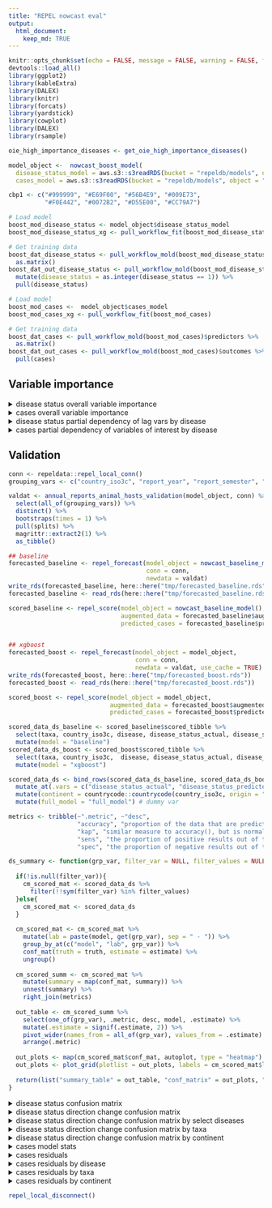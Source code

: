 ```yaml
---
title: "REPEL nowcast eval"
output: 
  html_document:
    keep_md: TRUE
---
```


```r
knitr::opts_chunk$set(echo = FALSE, message = FALSE, warning = FALSE, fig.width = 13, fig.height = 10)
devtools::load_all()
library(ggplot2)
library(kableExtra)
library(DALEX)
library(knitr)
library(forcats)
library(yardstick)
library(cowplot)
library(DALEX)
library(rsample)

oie_high_importance_diseases <- get_oie_high_importance_diseases()

model_object <-  nowcast_boost_model(
  disease_status_model = aws.s3::s3readRDS(bucket = "repeldb/models", object = "boost_mod_disease_status.rds"),
  cases_model = aws.s3::s3readRDS(bucket = "repeldb/models", object = "boost_mod_cases.rds"))

cbp1 <- c("#999999", "#E69F00", "#56B4E9", "#009E73",
          "#F0E442", "#0072B2", "#D55E00", "#CC79A7")

# Load model
boost_mod_disease_status <- model_object$disease_status_model
boost_mod_disease_status_xg <- pull_workflow_fit(boost_mod_disease_status)

# Get training data
boost_dat_disease_status <- pull_workflow_mold(boost_mod_disease_status)$predictors %>% 
  as.matrix()
boost_dat_out_disease_status <- pull_workflow_mold(boost_mod_disease_status)$outcomes %>% 
  mutate(disease_status = as.integer(disease_status == 1)) %>% 
  pull(disease_status)

# Load model
boost_mod_cases <-  model_object$cases_model
boost_mod_cases_xg <- pull_workflow_fit(boost_mod_cases)

# Get training data
boost_dat_cases <- pull_workflow_mold(boost_mod_cases)$predictors %>%
  as.matrix()
boost_dat_out_cases <- pull_workflow_mold(boost_mod_cases)$outcomes %>%
  pull(cases)
```

## Variable importance
<details>
<summary>disease status overall variable importance</summary>
```r

# Variable importance
importance_disease_status <- vip::vip(boost_mod_disease_status_xg, num_features = 12)
importance_disease_status$data <- 
  importance_disease_status$data %>% 
  mutate(Variable = str_replace(Variable, "lag1", "(6 months)")) %>% 
  mutate(Variable = str_replace(Variable, "lag2", "(12 months)")) %>% 
  mutate(Variable = str_replace(Variable, "lag3", "(18 months)")) %>% 
  mutate(Variable = str_replace_all(Variable, "_", " ")) %>% 
  mutate(Variable = recode(Variable, 
                           "ever in country given taxa" = "disease ever in country (within given taxa)",
                           "ever in country any taxa" = "disease ever in country (within any taxa)",
                           "cases lag sum border countries" = "cases in border countries (prev. 18 months)",
                           "cases (6 months) missing" = "missing value: cases (6 months)",
                           "cases (18 months) missing" = "missing value: cases (18 months)",
                           "log gdp per capita" = "GDP per capita"
                           
  ))

importance_disease_status + 
  ggthemes::theme_fivethirtyeight(base_size = 22) +
  theme(axis.title = element_text(size = 14)) 

```
</details>


<details>
<summary>cases overall variable importance</summary>
```r

# Variable importance
importance_cases <- vip::vip(boost_mod_cases_xg, num_features = 12)
importance_cases$data <- 
  importance_cases$data %>% 
  mutate(Variable = str_replace(Variable, "lag1", "(6 months)")) %>% 
  mutate(Variable = str_replace(Variable, "lag2", "(12 months)")) %>% 
  mutate(Variable = str_replace(Variable, "lag3", "(18 months)")) %>% 
  mutate(Variable = str_replace(Variable, "log_", "")) %>% 
  mutate(Variable = str_replace_all(Variable, "_", " ")) %>% 
  mutate(Variable = recode(Variable, 
                           "cases lag sum border countries" = "cases in border countries (prev. 18 months)",
                           "gdp per capita" = "GDP per capita",
                           "veterinarians per taxa" = "veterinarians per taxa",
                           "taxa birds" = "taxa: birds",
                           "disease mycoplasma infection" = "disease: mycoplasma infection",
                           "country iso3c IRN" = "country: Iran"
  ))

importance_cases + 
  ggthemes::theme_fivethirtyeight(base_size = 22) +
  theme(axis.title = element_text(size = 14)) 

```
</details>

<details>
<summary>disease status partial dependency of lag vars by disease</summary>
```r

lag_vars <- c("disease_status_lag1", "disease_status_lag2", "disease_status_lag3")

ds_pd_by_disease <-  map_dfr(oie_high_importance_diseases, function(disease){
  
  col <- paste("disease", disease, sep = "_")
  if(col %in% colnames(boost_dat_disease_status)){
    which_disease <- which(boost_dat_disease_status[,col] == 1)
    
    if(length(which_disease)){
      explainer_disease_status_sub <- DALEX::explain(
        model = boost_mod_disease_status_xg,
        data = boost_dat_disease_status[which_disease,],
        y = boost_dat_out_disease_status[which_disease],
        predict_function = predict_raw,
        label = "disease status",
        verbose = FALSE
      )
      
      map_dfr(lag_vars, function(var){
        var_resp <- model_profile(explainer_disease_status_sub, 
                                  variable =  var , 
                                  type = "partial", 
                                  variable_type = "categorical")
        var_resp$agr_profiles %>% as_tibble() %>% mutate(disease = disease)
      })
    }
  }
})

ds_pd_by_disease_dat <- ds_pd_by_disease %>% 
  janitor::clean_names() %>% 
  select(-label, -ids) 

# unique(ds_pd_by_disease_dat$x) # some cases were model_profile was averaged?

ds_pd_by_disease_dat  <- ds_pd_by_disease_dat %>% 
  mutate(x = round(as.numeric(as.character(x)))) %>% 
  distinct()

# nrow(ds_pd_by_disease_dat) == ds_pd_by_disease_dat %>% distinct(vname, x, disease) %>% nrow()

ds_pd_by_disease_dat  <- ds_pd_by_disease_dat %>% 
  mutate(x = recode(x, `1` = "disease_present", `0` = "disease_absent")) %>% 
  pivot_wider(names_from = x, values_from = yhat) %>% 
  drop_na() %>% 
  mutate(diff = disease_present - disease_absent) %>% 
  mutate(vname = recode(vname, "disease_status_lag1" = "6 months",
                        "disease_status_lag2" = "12 months",
                        "disease_status_lag3" = "18 months")) %>% 
  mutate(vname = factor(vname, levels = c("18 months", "12 months", "6 months"))) %>% 
  mutate(disease = str_replace_all(disease, "_", " ")) %>% 
  group_by(disease) %>% 
  mutate(diff_sum = sum(diff)) %>% 
  ungroup() %>% 
  mutate(disease = fct_reorder(disease, diff_sum))

ggplot(ds_pd_by_disease_dat, aes(x = disease, y = diff, fill = vname)) +
  geom_bar(stat = "identity") +
  scale_y_continuous(expand=c(0,0)) +
  scale_fill_manual(values = cbp1[1:3], guide = guide_legend(reverse = TRUE)) +
  coord_flip() +
  ggthemes::theme_fivethirtyeight(base_size = 22) +
  theme(legend.position = "top", axis.title = element_text(size = 14)) +
  labs(y = "Percent", x = "", fill = "") 

```
</details>

<details>
<summary>cases partial dependency of variables of interest by disease</summary>
```r
interesting_vars <- c("log_veterinarians_per_taxa", "log_gdp_per_capita", "cases_lag_sum_border_countries")

cs_pd_by_disease <-  map_dfr(oie_high_importance_diseases, function(disease){
  
  col <- paste("disease", disease, sep = "_")
  if(col %in% colnames(boost_dat_cases)){
    which_disease <- which(boost_dat_cases[,col] == 1)
    
    if(length(which_disease)){
      explainer_cases_sub <- DALEX::explain(
        model = boost_mod_cases_xg,
        data = boost_dat_cases[which_disease,],
        y = boost_dat_out_cases[which_disease],
        predict_function = predict_raw,
        label = "cases",
        verbose = FALSE
      )
      
      map_dfr(interesting_vars, function(var){
        var_resp <- model_profile(explainer_cases_sub, variable =  var , type = "partial", variable_type = "numerical")
        var_resp$agr_profiles %>% as_tibble() %>% mutate(disease = disease)
      })
    }
  }
})

cs_pd_by_disease_dat <- cs_pd_by_disease %>% 
  janitor::clean_names() %>% 
  select(-label, -ids, -x) %>% 
  distinct() %>% 
  group_by(vname, disease) %>% 
  summarize(diff =  (max(yhat) - min(yhat)) / min(yhat)) %>% 
  ungroup() %>% 
  mutate(vname = recode(vname, "log_veterinarians_per_taxa" = "Veterinarians per taxa",
                        "log_gdp_per_capita" = "GDP per capita",
                        "cases_lag_sum_border_countries" = "Cases in border countries\n(prev. 18 months)"
  )) %>% 
  mutate(vname = factor(vname)) %>% 
  mutate(disease = str_replace_all(disease, "_", " ")) %>% 
  group_by(disease) %>% 
  mutate(diff_sum = sum(diff)) %>% 
  ungroup() %>% 
  mutate(disease = fct_reorder(disease, diff_sum))

ggplot(cs_pd_by_disease_dat, aes(x = disease, y = diff, fill = vname)) +
  geom_bar(stat = "identity") +
  scale_y_continuous(expand=c(0,0)) +
  scale_fill_manual(values = cbp1[c(4, 6, 7)], guide = guide_legend(reverse = TRUE)) +
  coord_flip() +
  ggthemes::theme_fivethirtyeight(base_size = 22) +
  theme(legend.position = "top", axis.title = element_text(size = 14)) +
  labs(y = "Percent (relative)", x =  "", fill = "") 
```
</details>

## Validation

```r
conn <- repeldata::repel_local_conn()
grouping_vars <- c("country_iso3c", "report_year", "report_semester", "disease", "disease_population", "taxa")

valdat <- annual_reports_animal_hosts_validation(model_object, conn) %>%
  select(all_of(grouping_vars)) %>%
  distinct() %>% 
  bootstraps(times = 1) %>% 
  pull(splits) %>% 
  magrittr::extract2(1) %>% 
  as_tibble()
```

```r

## baseline
forecasted_baseline <- repel_forecast(model_object = nowcast_baseline_model(),
                                      conn = conn,
                                      newdata = valdat)
write_rds(forecasted_baseline, here::here("tmp/forecasted_baseline.rds"))
forecasted_baseline <- read_rds(here::here("tmp/forecasted_baseline.rds"))

scored_baseline <- repel_score(model_object = nowcast_baseline_model(),
                               augmented_data = forecasted_baseline$augmented_data,
                               predicted_cases = forecasted_baseline$predicted_cases)


## xgboost
forecasted_boost <- repel_forecast(model_object = model_object,
                                   conn = conn,
                                   newdata = valdat, use_cache = TRUE)
write_rds(forecasted_boost, here::here("tmp/forecasted_boost.rds"))
forecasted_boost <- read_rds(here::here("tmp/forecasted_boost.rds"))

scored_boost <- repel_score(model_object = model_object,
                            augmented_data = forecasted_boost$augmented_data,
                            predicted_cases = forecasted_boost$predicted_cases)

```


```r
scored_data_ds_baseline <- scored_baseline$scored_tibble %>%
  select(taxa, country_iso3c, disease, disease_status_actual, disease_status_predicted, disease_status_dirchange_actual, disease_status_dirchange_predicted) %>%
  mutate(model = "baseline")
scored_data_ds_boost <- scored_boost$scored_tibble %>%
  select(taxa, country_iso3c,  disease, disease_status_actual, disease_status_predicted, disease_status_dirchange_actual, disease_status_dirchange_predicted) %>%
  mutate(model = "xgboost")

scored_data_ds <- bind_rows(scored_data_ds_baseline, scored_data_ds_boost) %>%
  mutate_at(.vars = c("disease_status_actual", "disease_status_predicted", "disease_status_dirchange_actual", "disease_status_dirchange_predicted"), as.factor) %>%
  mutate(continent = countrycode::countrycode(country_iso3c, origin = "iso3c", destination = "continent")) %>%
  mutate(full_model = "full_model") # dummy var

metrics <- tribble(~".metric", ~"desc",
                   "accuracy", "proportion of the data that are predicted correctly",
                   "kap", "similar measure to accuracy(), but is normalized by the accuracy that would be expected by chance alone and is very useful when one or more classes have large frequency distributions.",
                   "sens", "the proportion of positive results out of the number of samples which were actually positive.",
                   "spec", "the proportion of negative results out of the number of samples which were actually negative")

ds_summary <- function(grp_var, filter_var = NULL, filter_values = NULL, truth, estimate){
  
  if(!is.null(filter_var)){
    cm_scored_mat <- scored_data_ds %>%
      filter(!!sym(filter_var) %in% filter_values)
  }else{
    cm_scored_mat <- scored_data_ds
  }
  
  cm_scored_mat <- cm_scored_mat %>%
    mutate(lab = paste(model, get(grp_var), sep = " - ")) %>%
    group_by_at(c("model", "lab", grp_var)) %>%
    conf_mat(truth = truth, estimate = estimate) %>%
    ungroup()
  
  cm_scored_summ <- cm_scored_mat %>%
    mutate(summary = map(conf_mat, summary)) %>%
    unnest(summary) %>%
    right_join(metrics)
  
  out_table <- cm_scored_summ %>%
    select(one_of(grp_var), .metric, desc, model, .estimate) %>%
    mutate(.estimate = signif(.estimate, 2)) %>%
    pivot_wider(names_from = all_of(grp_var), values_from = .estimate) %>%
    arrange(.metric)
  
  out_plots <- map(cm_scored_mat$conf_mat, autoplot, type = "heatmap")
  out_plots <- plot_grid(plotlist = out_plots, labels = cm_scored_mat$lab, label_size = 8)
  
  return(list("summary_table" = out_table, "conf_matrix" = out_plots, "raw" = cm_scored_mat))
}
```

<details>
<summary>disease status confusion matrix</summary>
```r
out_full_model <- ds_summary("full_model", truth = "disease_status_actual", estimate = "disease_status_predicted")
out_full_model[[1]]  %>% 
  filter(! .metric %in% c("sens", "spec")) %>% 
  kbl() %>% 
  collapse_rows(columns = 1:2, valign = "middle") %>% 
  kable_styling() 
```
</details>

<details>
<summary>disease status direction change confusion matrix</summary>
```r
out_full_model_dc <- ds_summary("full_model", truth = "disease_status_dirchange_actual", estimate = "disease_status_dirchange_predicted")
out_full_model_dc[[1]]  %>% 
  filter(! .metric %in% c("sens", "spec")) %>% 
  kbl() %>% 
  collapse_rows(columns = 1:2, valign = "middle") %>% 
  kable_styling() 
```
Note there are baseline cases where disease status is positive but cases are NA, which are imputed in the model as 0. 
</details>


<details>
<summary>disease status direction change confusion matrix by select diseases</summary>
```r

ds_summary_tbl <- map_dfr(oie_high_importance_diseases, function(disease){
  
  out_disease_dc <- ds_summary("full_model", filter_var = "disease", filter_values = disease,
                               truth = "disease_status_dirchange_actual", estimate = "disease_status_dirchange_predicted")
  
  tab_ds <- out_disease_dc[[1]] %>%
    filter(.metric == "accuracy") %>%
    select(model, full_model) %>%
    pivot_wider(names_from = model, values_from = full_model)
  
  new_ds <-  out_disease_dc[[3]] %>%
    filter(model == "xgboost") %>%
    select(-model, -lab) %>%
    mutate(new_accuracy = map(conf_mat, function(cm){
      tidy(cm) %>%
        filter(name %in% c("cell_1_3", "cell_3_3")) %>%
        pivot_wider(names_from = name) %>%
        transmute(new_accuracy = cell_3_3 / (cell_3_3 + cell_1_3)) %>%
        pull(new_accuracy)
    })) %>%
    unnest(new_accuracy) %>%
    select(-conf_mat) %>%
    pull(new_accuracy)
  
  tab_ds %>%
    mutate(Disease = str_replace_all(disease,"_", " ")) %>%
    mutate(new_accuracy = new_ds)
})

ds_summary_tbl %>%
  filter(!is.nan(new_accuracy)) %>%
  arrange(-new_accuracy) %>%
  mutate_at(.vars = c("baseline", "xgboost", "new_accuracy"), .funs = ~paste0(round(100*.), "%")) %>%
  mutate(`REPEL (Overall/New Outbreaks)` = paste(xgboost, new_accuracy, sep = " / ")) %>%
  rename("Baseline Accuracy" = baseline) %>%
  select(Disease, `Baseline Accuracy`, `REPEL (Overall/New Outbreaks)`) %>% 
  kbl() %>% 
  kable_styling() 

## oie_high_importance_diseases lookup - start/end accuracy
# disease <- "foot_and_mouth_disease"
# accuracy_check <- ds_summary("full_model", filter_var = "disease", filter_values = disease,
#                                truth = "disease_status_dirchange_actual", estimate = "disease_status_dirchange_predicted")
# accuracy_check2 = accuracy_check[[3]] %>%
#   filter(model == "xgboost") %>%
#   mutate(conf_mat = map(conf_mat, tidy)) %>%
#   unnest(conf_mat) %>%
#   select(name, value) %>%
#   pivot_wider(names_from = name, values_from = value)
# 
# # outbreak starts accuracy
# accuracy_check2$cell_3_3 / (accuracy_check2$cell_1_3 + accuracy_check2$cell_2_3 + accuracy_check2$cell_3_3)
# 
# # outbreak ends accuracy
# accuracy_check2$cell_2_2 / (accuracy_check2$cell_1_2 + accuracy_check2$cell_2_2 + accuracy_check2$cell_3_2)
```
</details>

<details>
<summary>disease status direction change confusion matrix by taxa</summary>
```r

ds_summary_tbl <- map_dfr(unique(valdat$taxa), function(taxa){
  
  out_disease_dc <- ds_summary("full_model", filter_var = "taxa", filter_values = taxa,
                               truth = "disease_status_dirchange_actual", estimate = "disease_status_dirchange_predicted")
  
  tab_ds <- out_disease_dc[[1]] %>%
    filter(.metric == "accuracy") %>%
    select(model, full_model) %>%
    pivot_wider(names_from = model, values_from = full_model)
  
  new_ds <-  out_disease_dc[[3]] %>%
    filter(model == "xgboost") %>%
    select(-model, -lab) %>%
    mutate(new_accuracy = map(conf_mat, function(cm){
      tidy(cm) %>%
        filter(name %in% c("cell_1_3", "cell_3_3")) %>%
        pivot_wider(names_from = name) %>%
        transmute(new_accuracy = cell_3_3 / (cell_3_3 + cell_1_3)) %>%
        pull(new_accuracy)
    })) %>%
    unnest(new_accuracy) %>%
    select(-conf_mat) %>%
    pull(new_accuracy)
  
  tab_ds %>%
    mutate(Taxa = str_replace_all(taxa,"_", " ")) %>%
    mutate(new_accuracy = new_ds)
})

ds_summary_tbl %>%
  filter(!is.nan(new_accuracy)) %>%
  arrange(-new_accuracy) %>%
  mutate_at(.vars = c("baseline", "xgboost", "new_accuracy"), .funs = ~paste0(round(100*.), "%")) %>%
  mutate(`REPEL (Overall/New Outbreaks)` = paste(xgboost, new_accuracy, sep = " / ")) %>%
  rename("Baseline Accuracy" = baseline) %>%
  select(Taxa, `Baseline Accuracy`, `REPEL (Overall/New Outbreaks)`) %>% 
  kbl() %>% 
  kable_styling() 

```
</details>

<details>
<summary>disease status direction change confusion matrix by continent</summary>
```r

ds_summary_tbl <- map_dfr(na.omit(unique(scored_data_ds$continent)), function(continent){
  
  out_disease_dc <- ds_summary("full_model", filter_var = "continent", filter_values = continent,
                               truth = "disease_status_dirchange_actual", estimate = "disease_status_dirchange_predicted")
  
  tab_ds <- out_disease_dc[[1]] %>%
    filter(.metric == "accuracy") %>%
    select(model, full_model) %>%
    pivot_wider(names_from = model, values_from = full_model)
  
  new_ds <-  out_disease_dc[[3]] %>%
    filter(model == "xgboost") %>%
    select(-model, -lab) %>%
    mutate(new_accuracy = map(conf_mat, function(cm){
      tidy(cm) %>%
        filter(name %in% c("cell_1_3", "cell_3_3")) %>%
        pivot_wider(names_from = name) %>%
        transmute(new_accuracy = cell_3_3 / (cell_3_3 + cell_1_3)) %>%
        pull(new_accuracy)
    })) %>%
    unnest(new_accuracy) %>%
    select(-conf_mat) %>%
    pull(new_accuracy)
  
  tab_ds %>%
    mutate(Continent = str_replace_all(continent,"_", " ")) %>%
    mutate(new_accuracy = new_ds)
})

ds_summary_tbl %>%
  filter(!is.nan(new_accuracy)) %>%
  arrange(-new_accuracy) %>%
  mutate_at(.vars = c("baseline", "xgboost", "new_accuracy"), .funs = ~paste0(round(100*.), "%")) %>%
  mutate(`REPEL (Overall/New Outbreaks)` = paste(xgboost, new_accuracy, sep = " / ")) %>%
  rename("Baseline Accuracy" = baseline) %>%
  select(Continent, `Baseline Accuracy`, `REPEL (Overall/New Outbreaks)`) %>% 
  kbl() %>% 
  kable_styling() 
```
</details>

<details>
<summary>cases model stats</summary>
```r
scored_data_cs_baseline <- scored_baseline$scored_tibble %>%
  select(disease, taxa, country_iso3c, cases_actual, cases_predicted, cases_dirchange_actual, cases_dirchange_predicted, cases_error) %>%
  mutate(model = "baseline") %>%
  drop_na(cases_actual)
scored_data_cs_boost <- scored_boost$scored_tibble%>%
  select(disease, taxa, country_iso3c, cases_actual, cases_predicted, cases_dirchange_actual, cases_dirchange_predicted, cases_error) %>%
  mutate(model = "xgboost") %>%
  drop_na(cases_actual)

scored_data_cs <- bind_rows(scored_data_cs_baseline, scored_data_cs_boost) %>%
  mutate(continent = countrycode::countrycode(country_iso3c, origin = "iso3c", destination = "continent")) %>%
  mutate(full_model = "full_model") # dummy var

scored_data_cs %>%
  group_by(model) %>%
  yardstick::metrics(truth = cases_actual, estimate = cases_predicted)
```
</details>

<details>
<summary>cases residuals</summary>
```r
scored_data_cs %>%
  ggplot(., aes(x = cases_actual, y = cases_predicted, color = log10(cases_error))) +
  geom_point(alpha = 0.5) +
  facet_wrap(model ~ .) +
  scale_y_log10(limits = c(1, max(c(scored_data_cs$cases_actual, scored_data_cs$cases_predicted)))) +
  scale_x_log10(limits = c(1, max(c(scored_data_cs$cases_actual, scored_data_cs$cases_predicted)))) +
  scale_color_viridis_c() +
  theme_bw()
```
</details>

<details>
<summary>cases residuals by disease</summary>
```r
scored_data_cs %>%
  filter(disease %in% oie_high_importance_diseases) %>% 
  ggplot(., aes(x = cases_actual, y = cases_predicted, color = log10(cases_error))) +
  geom_point(alpha = 0.5) +
  facet_grid(model ~ disease) +
  scale_y_log10(limits = c(1, max(c(scored_data_cs$cases_actual, scored_data_cs$cases_predicted)))) +
  scale_x_log10(limits = c(1, max(c(scored_data_cs$cases_actual, scored_data_cs$cases_predicted)))) +
  scale_color_viridis_c() +
  theme_bw()
```
</details>

<details>
<summary>cases residuals by taxa</summary>
```r
scored_data_cs %>%
  ggplot(., aes(x = cases_actual, y = cases_predicted, color = log10(cases_error))) +
  geom_point(alpha = 0.5) +
  facet_grid(model ~ taxa) +
  scale_y_log10(limits = c(1, max(c(scored_data_cs$cases_actual, scored_data_cs$cases_predicted)))) +
  scale_x_log10(limits = c(1, max(c(scored_data_cs$cases_actual, scored_data_cs$cases_predicted)))) +
  scale_color_viridis_c() +
  theme_bw()
```
</details>

<details>
<summary>cases residuals by continent</summary>
```r
scored_data_cs %>%
  ggplot(., aes(x = cases_actual, y = cases_predicted, color = log10(cases_error))) +
  geom_point(alpha = 0.5) +
  facet_grid(model ~ continent) +
  scale_y_log10(limits = c(1, max(c(scored_data_cs$cases_actual, scored_data_cs$cases_predicted)))) +
  scale_x_log10(limits = c(1, max(c(scored_data_cs$cases_actual, scored_data_cs$cases_predicted)))) +
  scale_color_viridis_c() +
  theme_bw()
```
</details>

```r
repel_local_disconnect()
```

